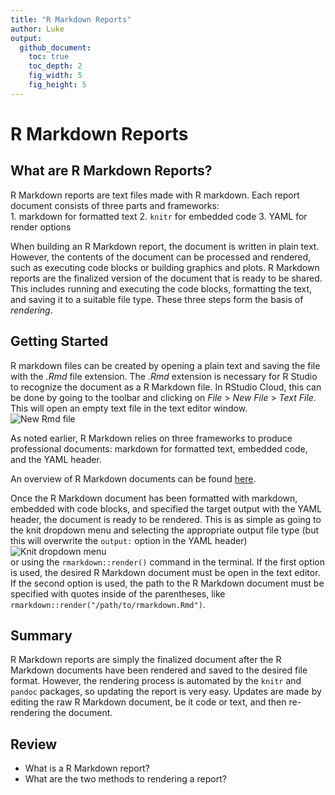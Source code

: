 ```yaml
---
title: "R Markdown Reports"
author: Luke
output:
  github_document:
    toc: true
    toc_depth: 2
    fig_width: 5
    fig_height: 5
---
```



# R Markdown Reports
## What are R Markdown Reports?

R Markdown reports are text files made with R markdown. Each report document consists of three parts and frameworks:  
1. markdown for formatted text
2. `knitr` for embedded code
3. YAML for render options
 
When building an R Markdown report, the document is written in plain text. However, the contents of the document can be processed and rendered, such as executing code blocks or building graphics and plots. R Markdown reports are the finalized version of the document that is ready to be shared. This includes running and executing the code blocks, formatting the text, and saving it to a suitable file type. These three steps form the basis of _rendering_. 

## Getting Started  
R markdown files can be created by opening a plain text and saving the file with the _.Rmd_ file extension. The _.Rmd_ extension is necessary for R Studio to recognize the document as a R Markdown file. In RStudio Cloud, this can be done by going to the toolbar and clicking on _File_ > _New File_ > _Text File_.  This will open an empty text file in the text editor window.  
![New Rmd file](https://user-images.githubusercontent.com/21327023/28565061-0add5ed4-70f9-11e7-9c04-a58b3c2375fd.png)  

As noted earlier, R Markdown relies on three frameworks to produce professional documents: markdown for formatted text, embedded code, and the YAML header.  

An overview of R Markdown documents can be found [here](https://github.com/chromebookdatascience/lecture_notes/blob/master/R/R_markdown.Rmd). 

Once the R Markdown document has been formatted with markdown, embedded with code blocks, and specified the target output with the YAML header, the document is ready to be rendered. This is as simple as going to the knit dropdown menu and selecting the appropriate output file type (but this will overwrite the `output:` option in the YAML header)  
![Knit dropdown menu](https://user-images.githubusercontent.com/21327023/28569363-78cd1cf0-7107-11e7-85be-2d9d48d2d8f2.PNG)  
or using the `rmarkdown::render()` command in the terminal. If the first option is used, the desired R Markdown document must be open in the text editor. If the second option is used, the path to the R Markdown document must be specified with quotes inside of the parentheses, like `rmarkdown::render("/path/to/rmarkdown.Rmd")`.

## Summary
R Markdown reports are simply the finalized document after the R Markdown documents have been rendered and saved to the desired file format. However, the rendering process is automated by the `knitr` and `pandoc` packages, so updating the report is very easy. Updates are made by editing the raw R Markdown document, be it code or text, and then re-rendering the document. 

## Review
* What is a R Markdown report?
* What are the two methods to rendering a report?
